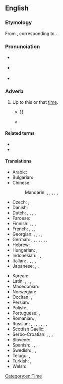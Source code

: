 ==English==

===Etymology===
From {{der|en|enm|hiderto}}, corresponding to {{compound|en|hither|to}}.

===Pronunciation===
* {{a|UK}} {{IPA|en|/ˈhɪðəˌtuː/|/ˌhɪðəˈtuː/|[ˈhɪðəˌtʰuː]|[ˌhɪðəˈtʰuː]}}
* {{a|US}} {{IPA|en|/ˈhɪðɚˌtu/|/ˌhɪðɚˈtu/|[ˈhɪðɚˌtʰu]|[ˌhɪðɚˈtʰu]}}
* {{audio|en|en-us-hitherto.ogg|Audio (US)}}

===Adverb===
{{en-adv|-}}

# {{lb|en|formal|also|_|legal}} Up to this or that [[time]]. <!--(used frequently in [[legal]] papers).-->
#* {{quote-text|en|year=1830|author=Anna Maria Porter|title=The Barony|volume=3|page=460|passage=The exhaustless conjecturings of that evening's full conversation, made such of the small party, as had '''hitherto''' been strangers, well acquainted with each other's turn of mind{{...}}}}
#* {{quote-journal|1=en|year=2014|author=James Lambert|title=Diachronic stability in Indian English lexis|journal=World Englishes|page=124|text=The results of this study argue for a greater endonormativity in Indian English than has '''hitherto''' been recognised.}}
#: {{syn|en|up to now|heretofore|Thesaurus:hitherto}}
#: {{ant|en|from now on|henceforth|Thesaurus:henceforth}}

====Related terms====
* {{l|en|thitherto}}
* {{l|en|henceforth}}

====Translations====
{{trans-top|up to this time}}
* Arabic: {{t|ar|حَتَّى الْآن}}
* Bulgarian: {{t+|bg|досега́}}
* Chinese:
*: Mandarin: {{t+|cmn|到目前為止|sc=Hani}}, {{t+|cmn|到目前为止|tr=dào mùqián wéizhǐ|sc=Hani}}, {{t+|cmn|迄今|tr=qìjīn|sc=Hani}}, {{t+|cmn|迄今為止|sc=Hani}}, {{t+|cmn|迄今为止|tr=qìjīn wéizhǐ|sc=Hani}}, {{t+|cmn|至今|tr=zhìjīn|sc=Hani}}
* Czech: {{t+|cs|doposud}}, {{t|cs|až dosud}}
* Danish: {{t|da|hidtil}}
* Dutch: {{t|nl|tot dan toe}}, {{t|nl|tot hiertoe}}, {{t|nl|tot dusver}}, {{t|nl|tot nu toe}}, {{t|nl|tot dusverre}}
* Faroese: {{t|fo|higartil}}
* Finnish: {{t|fi|tähän mennessä}}, {{t|fi|siihen mennessä}}, {{t|fi|sitä ennen}}, {{t+|fi|aiemmin}}
* French: {{t+|fr|jusqu'ici}}, {{t+|fr|jusqu'alors}}, {{t|fr|jusqu'à maintenant}}, {{t+|fr|jusqu'à présent}}
* Georgian: {{t|ka|აქამდე|sc=Geor}}, {{t|ka|აქამომდე|sc=Geor}}, {{t|ka|დღემდე}}, {{t|ka|უწინ}}, {{t|ka|ამ დრომდე}}
* German: {{t|de|[[bis]] [[zum]] [[jetzigen]] [[Zeitpunkt]]}}, {{t|de|bis jetzt}}, {{t|de|[[bis]] [[zu]] [[diesem]] [[Zeitpunkt]]}}, {{t+|de|bisher}}, {{t+|de|bislang}}, {{t|de|bis dato}}, {{t|de|bis dahin}}, {{t+|de|zuvor}}
* Hebrew: {{t|he|עד כה}}
* Hungarian: {{t+|hu|eddig}}, {{t+|hu|addig}}
* Indonesian: {{t|id|sampai saat ini}}, {{t|id|hingga kini}}, {{t|id|sampai sekarang}}
* Italian: {{t|it|[[fin]] [[qui]]}}, {{t|it|[[fino]] [[a]] [[qui]]}}, {{t|it|[[fino]] [[ad]] [[ora]]}}, {{t|it|[[fino]] [[allora]]}}, {{t+|it|finora}}
* Japanese: {{t|ja|今まで|tr=いままで, imamade}}, {{t|ja|これまで|tr=koremade}}, {{t|ja|これまでのところ|tr=koremade no tokoro}}
{{trans-mid}}
* Korean: {{t+|ko|여태}}
* Latin: {{t+|la|adhūc}}, {{t+|la|hactenus}}, {{t|la|hucusque}}, {{t|la|illatenus}}, {{t+|la|aliquando}}
* Macedonian: {{t|mk|досега}}
* Norwegian: {{t+|no|hittil}}
* Occitan: {{t|oc|fins ara}}, {{t|oc|fins a aquel moment}}
* Persian: {{t+|fa|تاکنون|tr=tâ-konun|sc=fa-Arab}}
* Polish: {{t+|pl|dotychczas}}, {{t+|pl|dotąd}}
* Portuguese: {{t|pt|[[até]] [[agora]]}}, {{t|pt|[[até]] [[então]]}}
* Romanian: {{t|ro|până acum}}, {{t|ro|până în acest moment}}
* Russian: {{t+|ru|пока́ что}}, {{t+|ru|до сих по́р}}, {{t+|ru|пока́}}, {{t|ru|на да́нный моме́нт}}, {{t|ru|на настоя́щий моме́нт}}, {{t+|ru|пре́жде}}, {{qualifier|obsolete}} {{t+|ru|доны́не}}, {{qualifier|archaic}} {{t+|ru|подне́сь}}
* Scottish Gaelic: {{t|gd|thuige seo}}
* Serbo-Croatian: {{t+|sh|dòsad}}, {{t+|sh|dòsada}}, {{t+|sh|dòtad}}, {{t|sh|dòtada}}
* Slovene: {{t|sl|do zdaj}}
* Spanish: {{t|es|hasta ahora}}, {{t|es|hasta aquí}}, {{t|es|hasta este momento}}, {{t|es|en ese entonces}}
* Swedish: {{t+|sv|hittills}}, {{t+|sv|dittills}}, {{t+|sv|hitintills}}
* Telugu: {{t|te|ఇప్పటివరకు}}, {{t|te|అప్పటివరకు}}
* Turkish: {{t|tr|-e [[kadar]]}}, {{t|tr|o ana kadar}}
* Welsh: {{t|cy|hyd yn hyn}}
{{trans-bottom}}

[[Category:en:Time]]